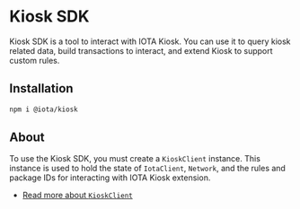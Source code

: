 # Kiosk SDK

Kiosk SDK is a tool to interact with IOTA Kiosk. You can use it to query kiosk related data,
build transactions to interact, and extend Kiosk to support custom rules.

## Installation

```sh npm2yarn
npm i @iota/kiosk
```

## About

To use the Kiosk SDK, you must create a `KioskClient` instance. This instance is used to hold the
state of `IotaClient`, `Network`, and the rules and package IDs for interacting with IOTA Kiosk
extension.

-   [Read more about `KioskClient`](./kiosk-client/introduction.mdx)
